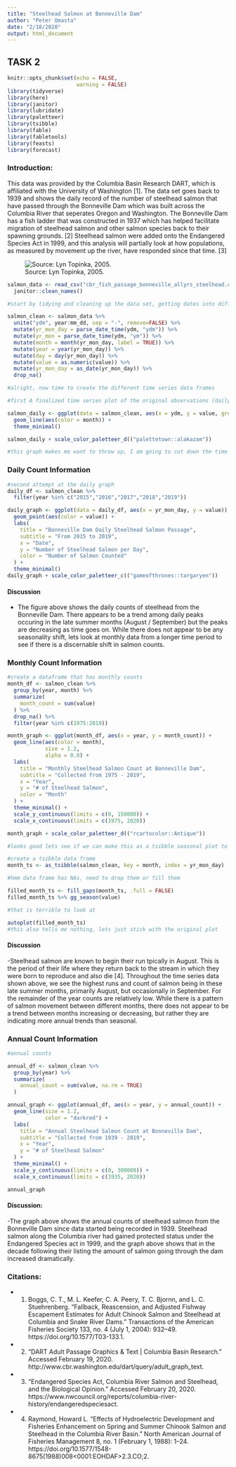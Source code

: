 ```yaml
---
title: "Steelhead Salmon at Bonneville Dam"
author: "Peter Omasta"
date: "2/18/2020"
output: html_document
---
```

## **TASK 2**
```r
knitr::opts_chunk$set(echo = FALSE,
                      warning = FALSE)
library(tidyverse)
library(here)
library(janitor)
library(lubridate)
library(paletteer)
library(tsibble)
library(fable)
library(fabletools)
library(feasts)
library(forecast)
```
### **Introduction:** 
This data was provided by the Columbia Basin Research DART, which is affiliated with the University of Washington [1]. The data set goes back to 1939 and shows the daily record of the number of steelhead salmon that have passed through the Bonneville Dam which was built across the Columbia River that seperates Oregon and Washington. The Bonneville Dam has a fish ladder that was constructed in 1937 which has helped facilitate migration of steelhead salmon and other salmon species back to their spawning grounds. [2] Steelhead salmon were added onto the Endangered Species Act in 1999, and this analysis will partially look at how populations, as measured by movement up the river, have responded since that time. [3]

![Source: Lyn Topinka, 2005.](bonneville_dam.jpg)

```r
salmon_data <- read_csv("cbr_fish_passage_bonneville_allyrs_steelhead.csv") %>% 
  janitor::clean_names()
```

```r
#start by tidying and cleaning up the data set, getting dates into different columns, combing for one aggregate date column, and parsing out each column separately to work in tsibble with

salmon_clean <- salmon_data %>% 
  unite("ydm", year:mm_dd, sep = "-", remove=FALSE) %>% 
  mutate(yr_mon_day = parse_date_time(ydm, "ydm")) %>% 
  mutate(yr_mon = parse_date_time(ydm, "ym")) %>% 
  mutate(month = month(yr_mon_day, label = TRUE)) %>% 
  mutate(year = year(yr_mon_day)) %>% 
  mutate(day = day(yr_mon_day)) %>% 
  mutate(value = as.numeric(value)) %>% 
  mutate(yr_mon_day = as_date(yr_mon_day)) %>% 
  drop_na()


```

```r
#alright, now time to create the different time series data frames 

#first A finalized time series plot of the original observations (daily data)

salmon_daily <- ggplot(data = salmon_clean, aes(x = ydm, y = value, group = year)) +
  geom_line(aes(color = month)) + 
  theme_minimal()

salmon_daily + scale_color_paletteer_d(("palettetown::alakazam"))

#this graph makes me want to throw up, I am going to cut down the time frame 

```

### **Daily Count Information**
```r
#second attempt at the daily graph
daily_df <- salmon_clean %>% 
  filter(year %in% c("2015","2016","2017","2018","2019")) 

daily_graph <- ggplot(data = daily_df, aes(x = yr_mon_day, y = value)) +
  geom_point(aes(color = value)) +
  labs(
    title = "Bonneville Dam Daily Steelhead Salmon Passage",
    subtitle = "From 2015 to 2019",
    x = "Date",
    y = "Number of Steelhead Salmon per Day",
    color = "Number of Salmon Counted"
  ) +
  theme_minimal()
daily_graph + scale_color_paletteer_c(("gameofthrones::targaryen"))
```

#### **Discussion**

- The figure above shows the daily counts of steelhead from the Bonneville Dam. There appears to be a trend among daily peaks occuring in the late summer months (August / September) but the peaks are decreasing as time goes on. While there does not appear to be any seasonality shift, lets look at monthly data from a longer time period to see if there is a discernable shift in salmon counts. 

### **Monthly Count Information**
```r


#create a dataframe that has monthly counts
month_df <- salmon_clean %>% 
  group_by(year, month) %>% 
  summarize(
    month_count = sum(value)
  ) %>% 
  drop_na() %>% 
  filter(year %in% c(1975:2019))

month_graph <- ggplot(month_df, aes(x = year, y = month_count)) +
  geom_line(aes(color = month),
            size = 1.2,
            alpha = 0.8) +
  labs(
    title = "Monthly Steelhead Salmon Count at Bonneville Dam",
    subtitle = "Collected from 1975 - 2019",
    x = "Year",
    y = "# of Steelhead Salmon",
    color = "Month"
  ) +
  theme_minimal() +
  scale_y_continuous(limits = c(0, 150000)) +
  scale_x_continuous(limits = c(1975, 2020))

month_graph + scale_color_paletteer_d(("rcartocolor::Antique"))

```

```r
#looks good lets see if we can make this as a tsibble seasonal plot to see trends 

#create a tsibble data frame
month_ts <- as_tsibble(salmon_clean, key = month, index = yr_mon_day)

#hmm data frame has NAs, need to drop them or fill them

filled_month_ts <- fill_gaps(month_ts, .full = FALSE)
filled_month_ts %>% gg_season(value)

#that is terrible to look at

autoplot(filled_month_ts)
#this also tells me nothing, lets just stick with the original plot


```

#### **Discussion**

-Steelhead salmon are known to begin their run tpically in August. This is the period of their life where they return back to the stream in which they were born to reproduce and also die [4]. Throughout the time series data shown above, we see the highest runs and count of salmon being in these late summer months, primarily August, but occasionally in September. For the remainder of the year counts are relatively low. While there is a pattern of salmon movement between different months, there does not appear to be a trend between months increasing or decreasing, but rather they are indicating more annual trends than seasonal. 

### **Annual Count Information**
```r
#annual counts

annual_df <- salmon_clean %>% 
  group_by(year) %>% 
  summarize(
    annual_count = sum(value, na.rm = TRUE)
  )

annual_graph <- ggplot(annual_df, aes(x = year, y = annual_count)) +
  geom_line(size = 1.2,
            color = "darkred") +
  labs(
    title = "Annual Steelhead Salmon Count at Bonneville Dam",
    subtitle = "Collected from 1939 - 2019",
    x = "Year",
    y = "# of Steelhead Salmon"
  ) +
  theme_minimal() +
  scale_y_continuous(limits = c(0, 300000)) +
  scale_x_continuous(limits = c(1935, 2020))

annual_graph
```

#### **Discussion:**

-The graph above shows the annual counts of steelhead salmon from the Bonneville Dam since data started being recorded in 1939. Steelhead salmon along the Columbia river had gained protected status under the Endangered Species act in 1999, and the graph above shows that in the decade following their listing the amount of salmon going through the dam increased dramatically. 


### **Citations:**

- 1) Boggs, C. T., M. L. Keefer, C. A. Peery, T. C. Bjornn, and L. C. Stuehrenberg. “Fallback, Reascension, and Adjusted Fishway Escapement Estimates for Adult Chinook Salmon and Steelhead at Columbia and Snake River Dams.” Transactions of the American Fisheries Society 133, no. 4 (July 1, 2004): 932–49. https://doi.org/10.1577/T03-133.1.
- 2) “DART Adult Passage Graphics & Text | Columbia Basin Research.” Accessed February 19, 2020. http://www.cbr.washington.edu/dart/query/adult_graph_text.
- 3) “Endangered Species Act, Columbia River Salmon and Steelhead, and the Biological Opinion.” Accessed February 20, 2020. https://www.nwcouncil.org/reports/columbia-river-history/endangeredspeciesact.
- 4) Raymond, Howard L. “Effects of Hydroelectric Development and Fisheries Enhancement on Spring and Summer Chinook Salmon and Steelhead in the Columbia River Basin.” North American Journal of Fisheries Management 8, no. 1 (February 1, 1988): 1–24. https://doi.org/10.1577/1548-8675(1988)008<0001:EOHDAF>2.3.CO;2.

